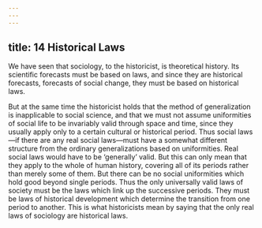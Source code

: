 ```yaml
---
---
---
```

title: 14 Historical Laws
---




We have seen that sociology, to the historicist, is theoretical history. Its scientific forecasts must be based on laws, and since they are historical forecasts, forecasts of social change, they must be based on historical laws.

But at the same time the historicist holds that the method of generalization is inapplicable to social science, and that we must not assume uniformities of social life to be invariably valid through space and time, since they usually apply only to a certain cultural or historical period. Thus social laws—if there are any real social laws—must have a somewhat different structure from the ordinary generalizations based on uniformities. Real social laws would have to be ‘generally’ valid. But this can only mean that they apply to the whole of human history, covering all of its periods rather than merely some of them. But there can be no social uniformities which hold good beyond single periods. Thus the only universally valid laws of society must be the laws which link up the successive periods. They must be laws of historical development which determine the transition from one period to another. This is what historicists mean by saying that the only real laws of sociology are historical laws.